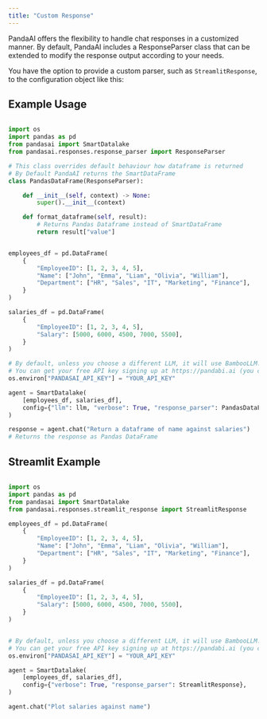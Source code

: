 ---
title: "Custom Response"
---

PandaAI offers the flexibility to handle chat responses in a customized manner. By default, PandaAI includes a ResponseParser class that can be extended to modify the response output according to your needs.

You have the option to provide a custom parser, such as `StreamlitResponse`, to the configuration object like this:

## Example Usage

```python

import os
import pandas as pd
from pandasai import SmartDatalake
from pandasai.responses.response_parser import ResponseParser

# This class overrides default behaviour how dataframe is returned
# By Default PandaAI returns the SmartDataFrame
class PandasDataFrame(ResponseParser):

    def __init__(self, context) -> None:
        super().__init__(context)

    def format_dataframe(self, result):
        # Returns Pandas Dataframe instead of SmartDataFrame
        return result["value"]


employees_df = pd.DataFrame(
    {
        "EmployeeID": [1, 2, 3, 4, 5],
        "Name": ["John", "Emma", "Liam", "Olivia", "William"],
        "Department": ["HR", "Sales", "IT", "Marketing", "Finance"],
    }
)

salaries_df = pd.DataFrame(
    {
        "EmployeeID": [1, 2, 3, 4, 5],
        "Salary": [5000, 6000, 4500, 7000, 5500],
    }
)

# By default, unless you choose a different LLM, it will use BambooLLM.
# You can get your free API key signing up at https://pandabi.ai (you can also configure it in your .env file)
os.environ["PANDASAI_API_KEY"] = "YOUR_API_KEY"

agent = SmartDatalake(
    [employees_df, salaries_df],
    config={"llm": llm, "verbose": True, "response_parser": PandasDataFrame},
)

response = agent.chat("Return a dataframe of name against salaries")
# Returns the response as Pandas DataFrame

```

## Streamlit Example

```python

import os
import pandas as pd
from pandasai import SmartDatalake
from pandasai.responses.streamlit_response import StreamlitResponse

employees_df = pd.DataFrame(
    {
        "EmployeeID": [1, 2, 3, 4, 5],
        "Name": ["John", "Emma", "Liam", "Olivia", "William"],
        "Department": ["HR", "Sales", "IT", "Marketing", "Finance"],
    }
)

salaries_df = pd.DataFrame(
    {
        "EmployeeID": [1, 2, 3, 4, 5],
        "Salary": [5000, 6000, 4500, 7000, 5500],
    }
)


# By default, unless you choose a different LLM, it will use BambooLLM.
# You can get your free API key signing up at https://pandabi.ai (you can also configure it in your .env file)
os.environ["PANDASAI_API_KEY"] = "YOUR_API_KEY"

agent = SmartDatalake(
    [employees_df, salaries_df],
    config={"verbose": True, "response_parser": StreamlitResponse},
)

agent.chat("Plot salaries against name")
```
